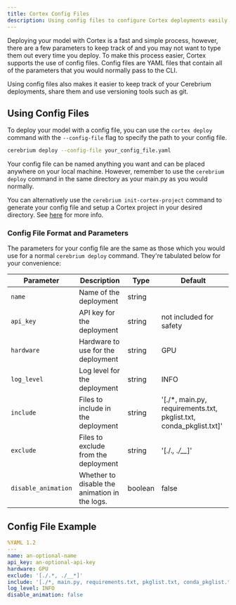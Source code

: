 ```yaml
---
title: Cortex Config Files
description: Using config files to configure Cortex deployments easily and quickly
---
```


Deploying your model with Cortex is a fast and simple process, however, there are a few parameters to keep track of and you may not want to type them out every time you deploy.
To make this process easier, Cortex supports the use of config files. 
Config files are YAML files that contain all of the parameters that you would normally pass to the CLI. 

Using config files also makes it easier to keep track of your Cerebrium deployments, share them and use versioning tools such as git. 

## Using Config Files
To deploy your model with a config file, you can use the `cortex deploy` command with the `--config-file` flag to specify the path to your config file. 

```bash
cerebrium deploy --config-file your_config_file.yaml
``` 

Your config file can be named anything you want and can be placed anywhere on your local machine. However, remember to use the `cerebrium deploy` command in the same directory as your main.py as you would normally.

You can alternatively use the `cerebrium init-cortex-project` command to generate your config file and setup a Cortex project in your desired directory. See [here](/cerebrium/cortex/advanced-functionality/init-cortex-project) for more info.

### Config File Format and Parameters
The parameters for your config file are the same as those which you would use for a normal `cerebrium deploy` command. They're tabulated below for your convenience:

| Parameter | Description | Type | Default |
| --- | --- | --- | --- |
| `name` | Name of the deployment | string |  |
| `api_key` | API key for the deployment | string | not included for safety |
| `hardware` | Hardware to use for the deployment | string | GPU |
| `log_level` | Log level for the deployment | string | INFO |
| `include` | Files to include in the deployment | string | '[./*, main.py, requirements.txt, pkglist.txt, conda_pkglist.txt]' |
| `exclude` | Files to exclude from the deployment | string | '[./.*, ./__*]' |
| `disable_animation` | Whether to disable the animation in the logs. | boolean | false |

## Config File Example

```yaml
%YAML 1.2
---
name: an-optional-name
api_key: an-optional-api-key
hardware: GPU
exclude: '[./.*, ./__*]'
include: '[./*, main.py, requirements.txt, pkglist.txt, conda_pkglist.txt]'
log_level: INFO
disable_animation: false
```
